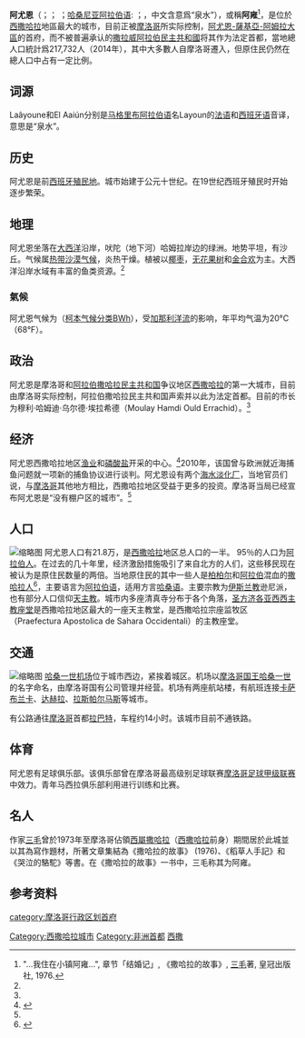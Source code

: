 {{Expand|time=2018-03-31T05:03:36+00:00}}
{{noteTA|1=zh-hans:阿拉伯撒哈拉民主共和国;zh-hk:阿拉伯撒哈拉民主共和國;zh-sg:撒拉威阿拉伯民主共和国;zh-tw:撒拉威阿拉伯民主共和國;}}
{{Infobox settlement
|official_name = 阿尤恩
|other_name = 
|native_name = العيون<br>ⵍⵄⵢⵓⵏ<br>Laâyoune<br>El Aaiún
|settlement_type = 
| image_skyline = {{Photomontage
| photo2a = Footprints on the sand.jpg
| photo2b = Looking Across Place Mechouar.jpg
| photo1a = Street view from Laayoune 2011.jpg
| photo3a = Monumental Arch, Laayoune.jpg
| photo3b = Laayoune Cathedral 2011.jpg
| position = center
| color_border = white
| color = 
| spacing = 2
| size = 295
| foot_montage =
}}
|image_caption = 阿尤恩
|map_caption =
|pushpin_map = Western Sahara
|pushpin_label_position =bottom
|pushpin_mapsize        =295
|pushpin_map_caption    =在西撒哈拉的位置
|subdivision_type = [[非自治领土|非自治领土]]
|subdivision_name = [[西撒哈拉|西撒哈拉]]
|subdivision_type2 = 实际控制
|subdivision_name2 = {{flag|Morocco}}
|subdivision_type3 = 大區
|subdivision_name3 = [[阿尤恩-薩基亞-阿姆拉大區|阿尤恩-薩基亞-阿姆拉大區]]
|subdivision_type4 = 省
|subdivision_name4 = [[阿尤恩省|阿尤恩省]]
|subdivision_type5 = 领土声索
|subdivision_name5 = {{SADR}}
|established_title = 定居时间
|established_date = 1934年
|established_title2 = 建立时间
|established_date2 = 1938年
|government_type =
|leader_title =
|leader_name =
|area_magnitude =
|area_total_km2 = 21
|area_land_sq_mi =
|area_land_km2 =
|area_urban_sq_mi =
|area_urban_km2 =
|area_metro_km2 =
|area_metro_sq_mi =
|population_as_of=2014
|population_footnotes =<ref name=census2014>{{cite web |url=http://rgph2014.hcp.ma/file/166326/ |title=POPULATION LÉGALE DES RÉGIONS, PROVINCES, PRÉFECTURES, MUNICIPALITÉS, ARRONDISSEMENTS ET COMMUNES DU ROYAUME D’APRÈS LES RÉSULTATS DU RGPH 2014 |language=ar, fr |publisher={{le|摩洛哥规划高级委员会|Haut Commissariat au Plan}} |date=2015-04-08 |accessdate=2017-09-29 |archive-date=2018-07-12 |archive-url=https://web.archive.org/web/20180712102457/https://rgph2014.hcp.ma/file/166326/ |dead-url=no }}</ref>
|population_total = 217732
|population_urban =
|population_metro =
|population_density_sq_mi =
|population_density_km2 =
|timezone               = [[中欧时间|CET]] 
|utc_offset             =  +1
|coordinates      = {{coord|27|9|13|N|13|12|12|W|region:EH|display=inline,title}}
|elevation_footnotes=
|elevation_m =
|elevation_ft =
|postal_code_type =
|postal_code =
|area_code =
|website =
|footnotes =
}}
'''阿尤恩'''（{{lang-fr|Laâyoune}}；{{lang-es|El Aaiún}}；{{lang-ar|العيون}} ''{{transl|ar|DIN|al-ʿuyūn}}''；[[哈桑尼亚阿拉伯语|哈桑尼亚阿拉伯语]]: ''{{transl|mey|Laʕyūn }}''；{{lang-ber|ⵍⵄⵢⵓⵏ}}，中文含意爲“泉水”），或稱'''阿雍'''<ref > "...我住在小镇阿雍...", 章节「结婚记」, 《撒哈拉的故事》, [[三毛|三毛]]著, 皇冠出版社, 1976.</ref>，是位於[[西撒哈拉|西撒哈拉]]地區最大的城市，目前正被[[摩洛哥|摩洛哥]]所实际控制，[[阿尤恩-薩基亞-阿姆拉大區|阿尤恩-薩基亞-阿姆拉大區]]的首府，而不被普遍承认的[[撒拉威阿拉伯民主共和國|撒拉威阿拉伯民主共和國]]将其作为法定首都，當地總人口統計爲217,732人（2014年），其中大多數人自摩洛哥遷入，但原住民仍然在總人口中占有一定比例。

==词源==
Laâyoune和El Aaiún分别是[[马格里布阿拉伯语|马格里布阿拉伯语]]名Layoun的[[法语|法语]]和[[西班牙语|西班牙语]]音译，意思是“泉水”。

==历史==
阿尤恩是前[[西班牙殖民地|西班牙殖民地]]。城市始建于公元十世纪。在19世纪西班牙殖民时开始逐步繁荣。

==地理==
阿尤恩坐落在[[大西洋|大西洋]]沿岸，吠陀（地下河）哈姆拉岸边的绿洲。地势平坦，有沙丘。气候属[[热带沙漠性气候|热带沙漠气候]]，炎热干燥。植被以[[椰枣|椰枣]]，[[无花果|无花果树]]和[[金合欢|金合欢]]为主。大西洋沿岸水域有丰富的鱼类资源。<ref name="1R"/>

=== 氣候 ===
阿尤恩气候为{{le|炎热沙漠气候|Desert climate#Hot desert climates}}（[[柯本气候分类|柯本气候分类]]BWh），受[[加那利洋流|加那利洋流]]的影响，年平均气温为20°C（68°F）。
{{Weather box
|location = 阿尤恩
|metric first = yes
|single line = yes
|Jan high C = 22
|Feb high C = 23
|Mar high C = 24
|Apr high C = 25
|May high C = 26
|Jun high C = 28
|Jul high C = 31
|Aug high C = 31
|Sep high C = 30
|Oct high C = 28
|Nov high C = 25
|Dec high C = 22
|Year high C = 
|Jan mean C = 17.5
|Feb mean C = 18.5
|Mar mean C = 19.5
|Apr mean C = 20.0
|May mean C = 21.5
|Jun mean C = 23.5
|Jul mean C = 26.0
|Aug mean C = 26.5
|Sep mean C = 25.5
|Oct mean C = 23.5
|Nov mean C = 21.0
|Dec mean C = 18.0
|Year mean C = 
|Jan low C = 13
|Feb low C = 14
|Mar low C = 15
|Apr low C = 15
|May low C = 17
|Jun low C = 19
|Jul low C = 21
|Aug low C = 22
|Sep low C = 21
|Oct low C = 19
|Nov low C = 17
|Dec low C = 14
|Year low C = 
|Jan precipitation mm = 8
|Feb precipitation mm = 9
|Mar precipitation mm = 4
|Apr precipitation mm = 2
|May precipitation mm = 0
|Jun precipitation mm = 0
|Jul precipitation mm = 0
|Aug precipitation mm = 0
|Sep precipitation mm = 4
|Oct precipitation mm = 4
|Nov precipitation mm = 6
|Dec precipitation mm = 10
|year precipitation mm =
|Jan precipitation days = 6
|Feb precipitation days = 6
|Mar precipitation days = 5
|Apr precipitation days = 3
|May precipitation days = 2
|Jun precipitation days = 0
|Jul precipitation days = 0
|Aug precipitation days = 0
|Sep precipitation days = 1
|Oct precipitation days = 4
|Nov precipitation days = 5
|Dec precipitation days = 6
|year precipitation days = 
|unit precipitation days = 
|Jan sun = 217
|Feb sun = 232
|Mar sun = 248
|Apr sun = 270
|May sun = 279
|Jun sun = 270
|Jul sun = 279
|Aug sun = 279
|Sep sun = 240
|Oct sun = 248
|Nov sun = 210
|Dec sun = 217
|year sun = 
|source 1 = weather2travel.com<ref>{{Cite web |url = http://www.weather2travel.com/climate-guides/western-sahara/laayoune.php |title = Laayoune Climate Guide |website = weather2travel |language = en |accessdate = 2019-03-15 |archive-date = 2020-04-16 |archive-url = https://web.archive.org/web/20200416045103/https://www.weather2travel.com/climate-guides/western-sahara/laayoune.php |dead-url = no }}</ref>}}

==政治==
阿尤恩是摩洛哥和[[阿拉伯撒哈拉民主共和国|阿拉伯撒哈拉民主共和国]]争议地区[[西撒哈拉|西撒哈拉]]的第一大城市，目前由摩洛哥实际控制，阿拉伯撒哈拉民主共和国声索并以此为法定首都。目前的市长为穆利·哈姆迪·乌尔德·埃拉希德（Moulay Hamdi Ould Errachid）。<ref name="1R"/>

==经济==
阿尤恩西撒哈拉地区[[渔业|渔业]]和[[磷酸盐|磷酸盐]]开采的中心。<ref name="economist">{{Cite web |url = http://www.economist.com/node/17421589 |title = Morocco v Algeria |website = [[经济学人|经济学人]] |date = 2010-11-04 |language = en |accessdate = 2019-03-15 |archive-date = 2017-10-05 |archive-url = https://web.archive.org/web/20171005071021/http://www.economist.com/node/17421589 |dead-url = no }}</ref>2010年，该国曾与欧洲就近海捕鱼问题就一项新的捕鱼协议进行谈判。阿尤恩设有两个[[海水淡化厂|海水淡化厂]]，当地官员们说，与[[摩洛哥|摩洛哥]]其他地方相比，西撒哈拉地区受益于更多的投资。摩洛哥当局已经宣布阿尤恩是“没有棚户区的城市”。<ref name="1R"/>

==人口==
[[File:Mezquita_junto_a_la_plaza_de_la_Marcha_Verde_en_El_Aaiun.jpg|缩略图]]
阿尤恩人口有21.8万，是[[西撒哈拉|西撒哈拉]]地区总人口的一半。 95％的人口​为[[阿拉伯人|阿拉伯人]]。在过去的几十年里，经济激励措施吸引了来自北方的人们，这些移民现在被认为是原住民数量的两倍。当地原住民的其中一些人是[[柏柏爾人|柏柏尔]]和[[阿拉伯人|阿拉伯]]混血的[[撒哈拉人|撒哈拉人]]<ref name="1R">{{Cite web |url = https://www.bbc.com/news/world-africa-16101666 |title = Morocco's fish fight: High stakes over Western Sahara |website = BBC |date = 2011-12-15 |language = en |accessdate = 2019-03-16 |archive-date = 2021-02-08 |archive-url = https://web.archive.org/web/20210208162701/https://www.bbc.com/news/world-africa-16101666 |dead-url = no }}</ref>，主要语言为[[阿拉伯语|阿拉伯语]]，适用方言[[哈桑语|哈桑语]]。主要宗教为[[伊斯兰教|伊斯兰教]]逊尼派，也有部分人口信仰[[天主教|天主教]]。城市内多座清真寺分布于各个角落，[[圣方济各亚西西主教座堂|圣方济各亚西西主教座堂]]是西撒哈拉地区最大的一座天主教堂，是西撒哈拉宗座监牧区（Praefectura Apostolica de Sahara Occidentali）的主教座堂。

==交通==
[[File:Hassan_1_Airport.jpg|缩略图]]
[[哈桑一世机场|哈桑一世机场]]位于城市西边，紧挨着城区。机场以[[摩洛哥国王|摩洛哥国王]][[哈桑一世|哈桑一世]]的名字命名，由摩洛哥国有公司{{le|摩洛哥机场管理局|Moroccan Airports Authority}}管理并经营。机场有两座航站楼，有航班连接[[卡萨布兰卡|卡萨布兰卡]]、[[达赫拉|达赫拉]]、[[拉斯帕尔马斯|拉斯帕尔马斯]]等城市。

有公路通往[[摩洛哥|摩洛哥]]首都[[拉巴特|拉巴特]]，车程约14小时。该城市目前不通铁路。

==体育==
阿尤恩有足球俱乐部{{le|青年马西拉|JS Massira}}。该俱乐部曾在摩洛哥最高级别足球联赛[[摩洛哥足球甲级联赛|摩洛哥足球甲级联赛]]中效力。青年马西拉俱乐部利用{{le|穆罕默德·拉赫达夫酋长球场|Stade Sheikh Mohamed Laghdaf}}进行训练和比赛。

==名人==
作家[[三毛_(作家)|三毛]]曾於1973年至摩洛哥佔領[[西屬撒哈拉|西屬撒哈拉]]（[[撒拉威阿拉伯民主共和國|西撒哈拉]]前身）期間居於此城並以其為寫作題材，所著文章集結為《撒哈拉的故事》 (1976)、《稻草人手記》和《哭泣的駱駝》等書。在《撒哈拉的故事》一书中，三毛称其为阿雍。

== 参考资料 ==
{{reflist}}
{{DEFAULTSORT:El Aaiún}}

[[Category:西撒哈拉城市|Category:西撒哈拉城市]]
[[Category:非洲首都|Category:非洲首都]]
[[Category:摩洛哥城市|西撒]]
[[category:摩洛哥行政区划首府|category:摩洛哥行政区划首府]]